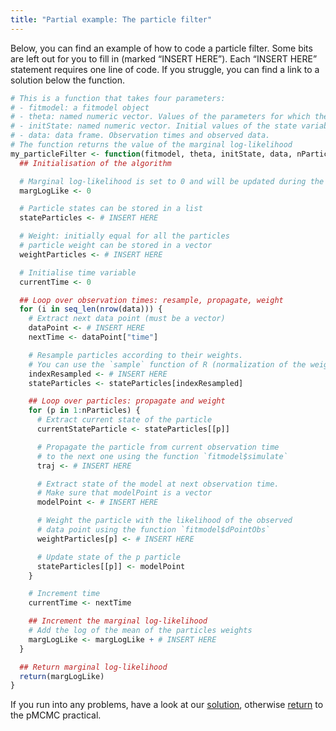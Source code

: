 ```yaml
---
title: "Partial example: The particle filter"
---
```


Below, you can find an example of how to code a particle filter. Some bits are left out for you to fill in (marked "INSERT HERE"). Each "INSERT HERE" statement requires one line of code. If you struggle, you can find a link to a solution below the function.

```r
# This is a function that takes four parameters:
# - fitmodel: a fitmodel object
# - theta: named numeric vector. Values of the parameters for which the marginal log-likelihood is desired.
# - initState: named numeric vector. Initial values of the state variables.
# - data: data frame. Observation times and observed data.
# The function returns the value of the marginal log-likelihood
my_particleFilter <- function(fitmodel, theta, initState, data, nParticles) {
  ## Initialisation of the algorithm

  # Marginal log-likelihood is set to 0 and will be updated during the filtering steps
  margLogLike <- 0

  # Particle states can be stored in a list
  stateParticles <- # INSERT HERE

  # Weight: initially equal for all the particles
  # particle weight can be stored in a vector
  weightParticles <- # INSERT HERE

  # Initialise time variable
  currentTime <- 0

  ## Loop over observation times: resample, propagate, weight
  for (i in seq_len(nrow(data))) {
    # Extract next data point (must be a vector)
    dataPoint <- # INSERT HERE
    nextTime <- dataPoint["time"]

    # Resample particles according to their weights.
    # You can use the `sample` function of R (normalization of the weights is done in the function)
    indexResampled <- # INSERT HERE
    stateParticles <- stateParticles[indexResampled]

    ## Loop over particles: propagate and weight
    for (p in 1:nParticles) {
      # Extract current state of the particle
      currentStateParticle <- stateParticles[[p]]

      # Propagate the particle from current observation time
      # to the next one using the function `fitmodel$simulate`
      traj <- # INSERT HERE

      # Extract state of the model at next observation time.
      # Make sure that modelPoint is a vector
      modelPoint <- # INSERT HERE

      # Weight the particle with the likelihood of the observed
      # data point using the function `fitmodel$dPointObs`
      weightParticles[p] <- # INSERT HERE

      # Update state of the p particle
      stateParticles[[p]] <- modelPoint
    }

    # Increment time
    currentTime <- nextTime

    ## Increment the marginal log-likelihood
    # Add the log of the mean of the particles weights
    margLogLike <- margLogLike + # INSERT HERE
  }

  ## Return marginal log-likelihood
  return(margLogLike)
}
```

If you run into any problems, have a look at our [solution](smc_example_solution.html), otherwise [return](pmcmc.html#run-a-particle-filter) to the pMCMC practical.

